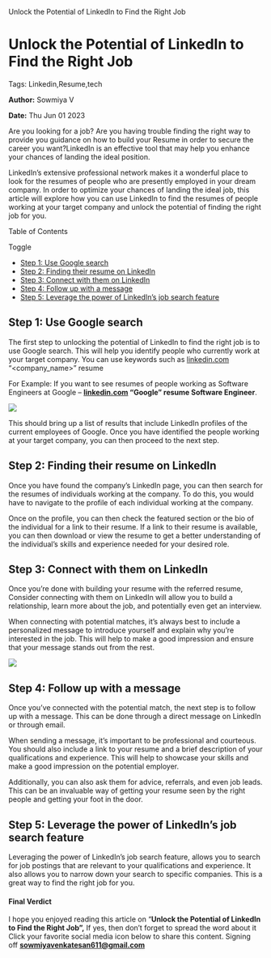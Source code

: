    Unlock the Potential of LinkedIn to Find the Right Job

Unlock the Potential of LinkedIn to Find the Right Job
======================================================

Tags: Linkedin,Resume,tech

**Author:** Sowmiya V

**Date:** Thu Jun 01 2023

Are you looking for a job? Are you having trouble finding the right way to provide you guidance on how to build your Resume in order to secure the career you want?LinkedIn is an effective tool that may help you enhance your chances of landing the ideal position.

LinkedIn’s extensive professional network makes it a wonderful place to look for the resumes of people who are presently employed in your dream company. In order to optimize your chances of landing the ideal job, this article will explore how you can use LinkedIn to find the resumes of people working at your target company and unlock the potential of finding the right job for you.

Table of Contents

Toggle

*   [Step 1: Use Google search](https://recodehive.com/unlock-the-potential-of-linkedin-to-find-the-right-job/#Step_1_Use_Google_search "Step 1: Use Google search")
*   [Step 2: Finding their resume on LinkedIn](https://recodehive.com/unlock-the-potential-of-linkedin-to-find-the-right-job/#Step_2_Finding_their_resume_on_LinkedIn "Step 2: Finding their resume on LinkedIn")
*   [Step 3: Connect with them on LinkedIn](https://recodehive.com/unlock-the-potential-of-linkedin-to-find-the-right-job/#Step_3_Connect_with_them_on_LinkedIn "Step 3: Connect with them on LinkedIn")
*   [Step 4: Follow up with a message](https://recodehive.com/unlock-the-potential-of-linkedin-to-find-the-right-job/#Step_4_Follow_up_with_a_message "Step 4: Follow up with a message ")
*   [Step 5: Leverage the power of LinkedIn’s job search feature](https://recodehive.com/unlock-the-potential-of-linkedin-to-find-the-right-job/#Step_5_Leverage_the_power_of_LinkedIns_job_search_feature "Step 5: Leverage the power of LinkedIn’s job search feature")

**Step 1: Use Google search**
-----------------------------

The first step to unlocking the potential of LinkedIn to find the right job is to use Google search. This will help you identify people who currently work at your target company. You can use keywords such as [linkedin.com](https://t.co/wlcfde0xQy) “<company\_name>” resume <role>

For Example: If you want to see resumes of people working as Software Engineers at Google – **[linkedin.com](https://t.co/wlcfde0xQy) “Google” resume Software Engineer**.

![](https://recodehive.com/wp-content/uploads/2022/12/Untitled-design-56-1024x256.png)

This should bring up a list of results that include LinkedIn profiles of the current employees of Google. Once you have identified the people working at your target company, you can then proceed to the next step.

**Step 2: Finding their resume on LinkedIn**
--------------------------------------------

Once you have found the company’s LinkedIn page, you can then search for the resumes of individuals working at the company. To do this, you would have to navigate to the profile of each individual working at the company.

Once on the profile, you can then check the featured section or the bio of the individual for a link to their resume. If a link to their resume is available, you can then download or view the resume to get a better understanding of the individual’s skills and experience needed for your desired role.

**Step 3: Connect with them on LinkedIn**
-----------------------------------------

Once you’re done with building your resume with the referred resume, Consider connecting with them on LinkedIn will allow you to build a relationship, learn more about the job, and potentially even get an interview.

When connecting with potential matches, it’s always best to include a personalized message to introduce yourself and explain why you’re interested in the job. This will help to make a good impression and ensure that your message stands out from the rest.

![](https://recodehive.com/wp-content/uploads/2022/12/2-1-1024x576.png)

**Step 4:** Follow up with a message
------------------------------------

Once you’ve connected with the potential match, the next step is to follow up with a message. This can be done through a direct message on LinkedIn or through email.

When sending a message, it’s important to be professional and courteous. You should also include a link to your resume and a brief description of your qualifications and experience. This will help to showcase your skills and make a good impression on the potential employer.

Additionally, you can also ask them for advice, referrals, and even job leads. This can be an invaluable way of getting your resume seen by the right people and getting your foot in the door.

**Step 5: Leverage the power of LinkedIn’s job search feature**
---------------------------------------------------------------

Leveraging the power of LinkedIn’s job search feature, allows you to search for job postings that are relevant to your qualifications and experience. It also allows you to narrow down your search to specific companies. This is a great way to find the right job for you.

#### Final Verdict

I hope you enjoyed reading this article on “**Unlock the Potential of LinkedIn to Find the Right Job”,** If yes, then don’t forget to spread the word about it Click your favorite social media icon below to share this content. Signing off **sowmiyavenkatesan611@gmail.com**